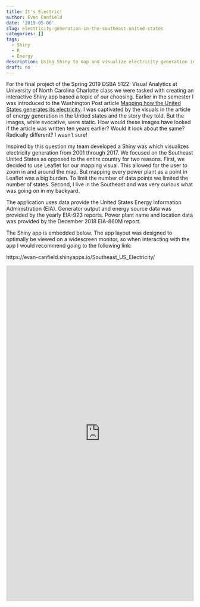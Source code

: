 ```yaml
---
title: It's Electric!
author: Evan Canfield
date: '2019-05-06'
slug: electricity-generation-in-the-southeast-united-states
categories: []
tags:
  - Shiny
  - R
  - Energy
description: Using Shiny to map and visualize electricity generation in the Southeast United States
draft: no
---
```


For the final project of the Spring 2019 DSBA 5122: Visual Analytics at University of North Carolina Charlotte class we were tasked with creating an interactive Shiny app based a topic of our choosing. Earlier in the semester I was introduced to the Washington Post article [Mapping how the United States generates its electricity](https://www.washingtonpost.com/graphics/national/power-plants). I was captivated by the visuals in the article of energy generation in the Untied states and the story they told. But the images, while evocative, were static. How would these images have looked if the article was written ten years earlier? Would it look about the same? Radically different? I wasn't sure! 

Inspired by this question my team developed a Shiny was which visualizes electricity generation from 2001 through 2017. We focused on the Southeast United States as opposed to the entire country for two reasons. First, we decided to use Leaflet for our mapping visual. This allowed for the user to zoom in and around the map. But mapping every power plant as a point in Leaflet was a big burden. To limit the number of data points we limited the number of states. Second, I live in the Southeast and was very curious what was going on in my backyard.

The application uses data provide the United States Energy Information Administration (EIA). Generator output and energy source data was provided by the yearly EIA-923 reports. Power plant name and location data was provided by the December 2018 EIA-860M report.

The Shiny app is embedded below. The app layout was designed to optimally be viewed on a widescreen monitor, so when interacting with the app I would recommend going to the following link: 

https://evan-canfield.shinyapps.io/Southeast_US_Electricity/

<iframe width="100%" height="900" scrolling="yes" frameborder="no"  src="https://evan-canfield.shinyapps.io/Southeast_US_Electricity/"> </iframe>